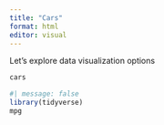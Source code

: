 ```yaml
---
title: "Cars"
format: html
editor: visual
---
```


Let's explore data visualization options

```r
cars
```

```r
#| message: false
library(tidyverse)
mpg
```
